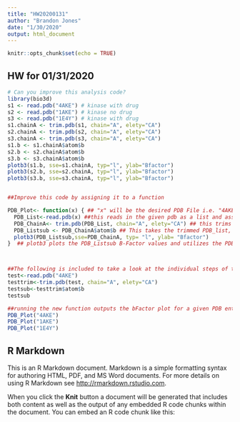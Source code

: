 ```yaml
---
title: "HW20200131"
author: "Brandon Jones"
date: "1/30/2020"
output: html_document
---
```


```r
knitr::opts_chunk$set(echo = TRUE)
```

## HW for 01/31/2020

```r


# Can you improve this analysis code?
library(bio3d)
s1 <- read.pdb("4AKE") # kinase with drug
s2 <- read.pdb("1AKE") # kinase no drug
s3 <- read.pdb("1E4Y") # kinase with drug
s1.chainA <- trim.pdb(s1, chain="A", elety="CA")
s2.chainA <- trim.pdb(s2, chain="A", elety="CA")
s3.chainA <- trim.pdb(s3, chain="A", elety="CA")
s1.b <- s1.chainA$atom$b
s2.b <- s2.chainA$atom$b
s3.b <- s3.chainA$atom$b
plotb3(s1.b, sse=s1.chainA, typ="l", ylab="Bfactor")
plotb3(s2.b, sse=s2.chainA, typ="l", ylab="Bfactor")
plotb3(s3.b, sse=s3.chainA, typ="l", ylab="Bfactor")


##Improve this code by assigning it to a function

PDB_Plot<- function(x) { ## "x" will be the desired PDB File i.e. "4AKE"
  PDB_List<-read.pdb(x) ##this reads in the given pdb as a list and assigns it to object "PDB_List" 
  PDB_ChainA<- trim.pdb(PDB_List, chain="A", elety="CA") ## this trims the list that "read.pdb" imports to just the A chain, alpha carbons
  PDB_Listsub <- PDB_ChainA$atom$b ## This takes the trimmed PDB_list, "PDB_ChainA" and from it, assigns PDB_Listsub the vector "b" found inside the data_frame "atom"
  plotb3(PDB_Listsub,sse=PDB_ChainA, typ= "l", ylab= "Bfactor")
}  ## plotb3 plots the PDB_Listsub B-Factor values and utilizes the PDB_ChainA to draw secondary structures on the plot. The data is plotted as a line graph and the Y axis is labeled Bfactor. This is the output of the function, a plot of the Bfactor values of each residue of the "A" chain of the given protein structure. (along with somea annotation of secondary structure)



##The following is included to take a look at the individual steps of the function.
test<-read.pdb("4AKE")
testtrim<-trim.pdb(test, chain="A", elety="CA")
testsub<-testtrim$atom$b
testsub

##running the new function outputs the bFactor plot for a given PDB entry
PDB_Plot("4AKE")
PDB_Plot("1AKE")
PDB_Plot("1E4Y")

```








## R Markdown

This is an R Markdown document. Markdown is a simple formatting syntax for authoring HTML, PDF, and MS Word documents. For more details on using R Markdown see <http://rmarkdown.rstudio.com>.

When you click the **Knit** button a document will be generated that includes both content as well as the output of any embedded R code chunks within the document. You can embed an R code chunk like this:


